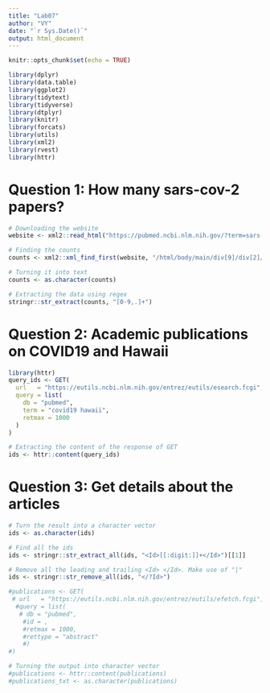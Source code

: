 ```yaml
---
title: "Lab07"
author: "VY"
date: "`r Sys.Date()`"
output: html_document
---
```


```r
knitr::opts_chunk$set(echo = TRUE)
```
```r
library(dplyr)
library(data.table)
library(ggplot2)
library(tidytext)
library(tidyverse)
library(dtplyr)
library(knitr)
library(forcats)
library(utils)
library(xml2)
library(rvest)
library(httr)
```

# Question 1: How many sars-cov-2 papers?
```r
# Downloading the website
website <- xml2::read_html("https://pubmed.ncbi.nlm.nih.gov/?term=sars-cov-2")

# Finding the counts
counts <- xml2::xml_find_first(website, "/html/body/main/div[9]/div[2]/div[2]/div[1]/div[1]/span")

# Turning it into text
counts <- as.character(counts)

# Extracting the data using regex
stringr::str_extract(counts, "[0-9,.]+")
```
# Question 2: Academic publications on COVID19 and Hawaii
```r
library(httr)
query_ids <- GET(
  url   = "https://eutils.ncbi.nlm.nih.gov/entrez/eutils/esearch.fcgi",
  query = list(
    db = "pubmed",
    term = "covid19 hawaii",
    retmax = 1000
  )
)

# Extracting the content of the response of GET
ids <- httr::content(query_ids)
```

# Question 3: Get details about the articles
```r
# Turn the result into a character vector
ids <- as.character(ids)

# Find all the ids 
ids <- stringr::str_extract_all(ids, "<Id>[[:digit:]]+</Id>")[[1]]

# Remove all the leading and trailing <Id> </Id>. Make use of "|"
ids <- stringr::str_remove_all(ids, "</?Id>")

#publications <- GET(
 # url   = "https://eutils.ncbi.nlm.nih.gov/entrez/eutils/efetch.fcgi",
  #query = list(
   # db = "pubmed",
    #id = ,
    #retmax = 1000,
    #rettype = "abstract"
    #)
#)

# Turning the output into character vector
#publications <- httr::content(publications)
#publications_txt <- as.character(publications)

```



